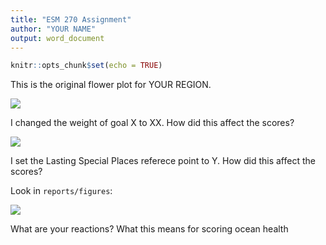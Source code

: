 ```yaml
---
title: "ESM 270 Assignment"
author: "YOUR NAME"
output: word_document
---
```


```r
knitr::opts_chunk$set(echo = TRUE)
```

This is the original flower plot for YOUR REGION. 

![](reports/figures/flower_orig_United_States.png)


I changed the weight of goal X to XX. How did this affect the scores? 

![](reports/figures/flower_weights_new_United_States.png)


I set the Lasting Special Places referece point to Y. How did this affect the scores? 

Look in `reports/figures`: 

![](reports/figures/flower_ref_new_United_States.png)


What are your reactions? What this means for scoring ocean health